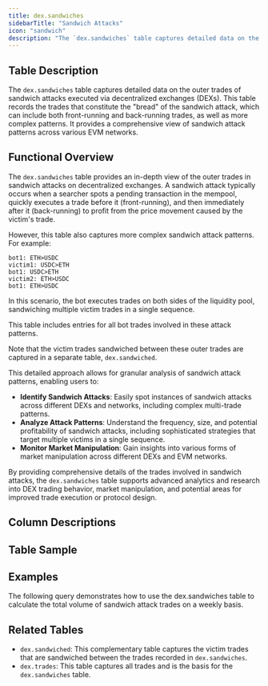 ```yaml
---
title: dex.sandwiches
sidebarTitle: "Sandwich Attacks"
icon: "sandwich"
description: "The `dex.sandwiches` table captures detailed data on the outer trades of sandwich attacks in decentralized exchanges (DEXs), recording front-running and back-running trades across various EVM networks."
---
```


## Table Description

The `dex.sandwiches` table captures detailed data on the outer trades of sandwich attacks executed via decentralized exchanges (DEXs). This table records the trades that constitute the "bread" of the sandwich attack, which can include both front-running and back-running trades, as well as more complex patterns. It provides a comprehensive view of sandwich attack patterns across various EVM networks.

## Functional Overview

The `dex.sandwiches` table provides an in-depth view of the outer trades in sandwich attacks on decentralized exchanges. A sandwich attack typically occurs when a searcher spots a pending transaction in the mempool, quickly executes a trade before it (front-running), and then immediately after it (back-running) to profit from the price movement caused by the victim's trade.

However, this table also captures more complex sandwich attack patterns. For example:

```
bot1: ETH>USDC
victim1: USDC>ETH
bot1: USDC>ETH
victim2: ETH>USDC
bot1: ETH>USDC
```

In this scenario, the bot executes trades on both sides of the liquidity pool, sandwiching multiple victim trades in a single sequence.

This table includes entries for all bot trades involved in these attack patterns.

Note that the victim trades sandwiched between these outer trades are captured in a separate table, `dex.sandwiched`.

This detailed approach allows for granular analysis of sandwich attack patterns, enabling users to:

- **Identify Sandwich Attacks**: Easily spot instances of sandwich attacks across different DEXs and networks, including complex multi-trade patterns.
- **Analyze Attack Patterns**: Understand the frequency, size, and potential profitability of sandwich attacks, including sophisticated strategies that target multiple victims in a single sequence.
- **Monitor Market Manipulation**: Gain insights into various forms of market manipulation across different DEXs and EVM networks.

By providing comprehensive details of the trades involved in sandwich attacks, the `dex.sandwiches` table supports advanced analytics and research into DEX trading behavior, market manipulation, and potential areas for improved trade execution or protocol design.

## Column Descriptions


<ColumnDescriptions tableSchema="dex" tableName="sandwiches" />

## Table Sample


<TableSample tableSchema="dex" tableName="sandwiches" />

## Examples

The following query demonstrates how to use the dex.sandwiches table to calculate the total volume of sandwich attack trades on a weekly basis.

## Related Tables

- `dex.sandwiched`: This complementary table captures the victim trades that are sandwiched between the trades recorded in `dex.sandwiches`.
- `dex.trades`: This table captures all trades and is the basis for the `dex.sandwiches` table.
